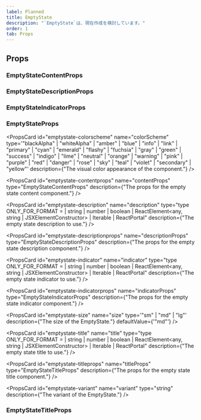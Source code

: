 ```yaml
---
label: Planned
title: EmptyState
description: "`EmptyState`は、現在作成を検討しています。"
order: 1
tab: Props
---
```


## Props

### EmptyStateContentProps

### EmptyStateDescriptionProps

### EmptyStateIndicatorProps

### EmptyStateProps

<PropsCard
  id="emptystate-colorscheme"
  name="colorScheme"
  type='"blackAlpha" | "whiteAlpha" | "amber" | "blue" | "info" | "link" | "primary" | "cyan" | "emerald" | "flashy" | "fuchsia" | "gray" | "green" | "success" | "indigo" | "lime" | "neutral" | "orange" | "warning" | "pink" | "purple" | "red" | "danger" | "rose" | "sky" | "teal" | "violet" | "secondary" | "yellow"'
  description={"The visual color appearance of the component."}
/>

<PropsCard
  id="emptystate-contentprops"
  name="contentProps"
  type="EmptyStateContentProps"
  description={"The props for the empty state content component."}
/>

<PropsCard
  id="emptystate-description"
  name="description"
  type="type ONLY_FOR_FORMAT =
  | string
  | number
  | boolean
  | ReactElement<any, string | JSXElementConstructor<any>>
  | Iterable<ReactNode>
  | ReactPortal"
  description={"The empty state description to use."}
/>

<PropsCard
  id="emptystate-descriptionprops"
  name="descriptionProps"
  type="EmptyStateDescriptionProps"
  description={"The props for the empty state description component."}
/>

<PropsCard
  id="emptystate-indicator"
  name="indicator"
  type="type ONLY_FOR_FORMAT =
  | string
  | number
  | boolean
  | ReactElement<any, string | JSXElementConstructor<any>>
  | Iterable<ReactNode>
  | ReactPortal"
  description={"The empty state indicator to use."}
/>

<PropsCard
  id="emptystate-indicatorprops"
  name="indicatorProps"
  type="EmptyStateIndicatorProps"
  description={"The props for the empty state indicator component."}
/>

<PropsCard
  id="emptystate-size"
  name="size"
  type='"sm" | "md" | "lg"'
  description={"The size of the EmptyState."}
  defaultValue={'"md"'}
/>

<PropsCard
  id="emptystate-title"
  name="title"
  type="type ONLY_FOR_FORMAT =
  | string
  | number
  | boolean
  | ReactElement<any, string | JSXElementConstructor<any>>
  | Iterable<ReactNode>
  | ReactPortal"
  description={"The empty state title to use."}
/>

<PropsCard
  id="emptystate-titleprops"
  name="titleProps"
  type="EmptyStateTitleProps"
  description={"The props for the empty state title component."}
/>

<PropsCard
  id="emptystate-variant"
  name="variant"
  type="string"
  description={"The variant of the EmptyState."}
/>

### EmptyStateTitleProps
